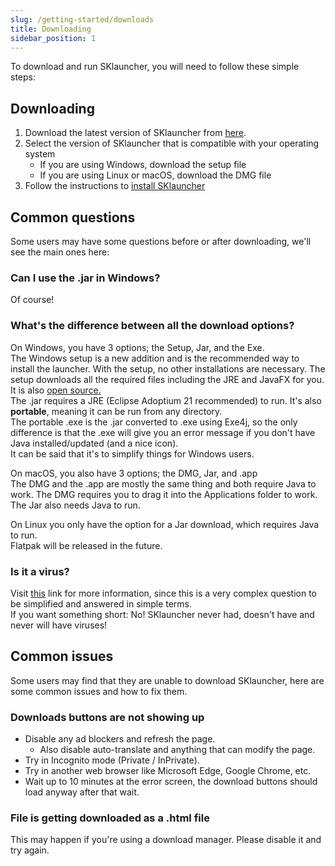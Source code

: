 ```yaml
---
slug: /getting-started/downloads
title: Downloading
sidebar_position: 1
---
```


To download and run SKlauncher, you will need to follow these simple steps:

## Downloading
1. Download the latest version of SKlauncher from [here](https://skmedix.pl/downloads).
2. Select the version of SKlauncher that is compatible with your operating system
    - If you are using Windows, download the setup file
    - If you are using Linux or macOS, download the DMG file
3. Follow the instructions to [install SKlauncher](/getting-started/install)

## Common questions
Some users may have some questions before or after downloading, we'll see the main ones here:

### Can I use the .jar in Windows?
Of course!

### What's the difference between all the download options?
On Windows, you have 3 options; the Setup, Jar, and the Exe.\
The Windows setup is a new addition and is the recommended way to install the launcher. With the setup, 
no other installations are necessary. The setup downloads all the required files including the JRE and JavaFX for you. It is also [open source.](https://github.com/sklauncher/installer)\
The .jar requires a JRE (Eclipse Adoptium 21 recommended) to run. It's also **portable**, meaning it can be run from any directory.\
The portable .exe is the .jar converted to .exe using Exe4j, so the only difference is that the .exe will give you an error message if you don't have Java installed/updated (and a nice icon).\
It can be said that it's to simplify things for Windows users.

On macOS, you also have 3 options; the DMG, Jar, and .app\
The DMG and the .app are mostly the same thing and both require Java to work. The DMG requires you to drag it into the Applications 
folder to work.\
The Jar also needs Java to run.

On Linux you only have the option for a Jar download, which requires Java to run.\
Flatpak will be released in the future.

### Is it a virus?
Visit [this](/virus) link for more information, since this is a very complex question to be simplified and answered in simple terms.\
If you want something short: No! SKlauncher never had, doesn't have and never will have viruses!

## Common issues
Some users may find that they are unable to download SKlauncher, here are some common issues and how to fix them.

### Downloads buttons are not showing up
- Disable any ad blockers and refresh the page.
    - Also disable auto-translate and anything that can modify the page.
- Try in Incognito mode (Private / InPrivate).
- Try in another web browser like Microsoft Edge, Google Chrome, etc.
- Wait up to 10 minutes at the error screen, the download buttons should load anyway after that wait.

### File is getting downloaded as a .html file
This may happen if you're using a download manager. Please disable it and try again.
